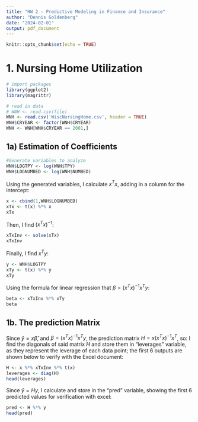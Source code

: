 ```yaml
---
title: "HW 2 - Predictive Modeling in Finance and Insurance"
author: "Dennis Goldenberg"
date: "2024-02-01"
output: pdf_document
---
```


```r
knitr::opts_chunk$set(echo = TRUE)
```

# 1. Nursing Home Utilization

```r
# import packages
library(ggplot2)
library(magrittr)
```

```r
# read in data
# WNH <- read.csv(file)
WNH <- read.csv('WiscNursingHome.csv', header = TRUE)
WNH$CRYEAR <- factor(WNH$CRYEAR)
WNH <- WNH[WNH$CRYEAR == 2001,]
```


## 1a) Estimation of Coefficients

```r
#Generate variables to analyze
WNH$LOGTPY <- log(WNH$TPY)
WNH$LOGNUMBED <- log(WNH$NUMBED)
```

Using the generated variables, I calculate $x^Tx$, adding in a column for the intercept:
```r
x <- cbind(1,WNH$LOGNUMBED)
xTx <- t(x) %*% x
xTx
```

Then, I find $\left(x^Tx\right)^{-1}$:

```r
xTxInv <- solve(xTx)
xTxInv
```

Finally, I find $x^Ty$:
```r
y <- WNH$LOGTPY
xTy <- t(x) %*% y
xTy
```

Using the formula for linear regression that $\beta = (x^Tx)^{-1}x^Ty$:
```r
beta <- xTxInv %*% xTy
beta
```


## 1b. The prediction Matrix
Since $\hat{y} = x\hat{\beta}$, and $\beta = (x^Tx)^{-1}x^Ty$, the prediction matrix $H = x\left(x^Tx\right)^{-1}x^T$, so:
\begin{equation*}
\hat{y} = x(x^Tx)^{-1}x^Ty = Hy
\end{equation*}
I find the diagonals of said matrix $H$ and store them in "leverages" variable, as they represent the leverage of each data point; the first 6 outputs are shown below to verify with the Excel document:

```r
H <- x %*% xTxInv %*% t(x)
leverages <- diag(H)
head(leverages)
```

Since $\hat{y} = Hy$, I calculate and store in the "pred" variable, showing the first 6 predicted values for verification with excel:
```r
pred <- H %*% y 
head(pred)
```

